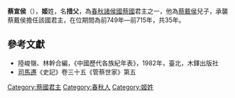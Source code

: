'''蔡宣侯'''（{{bd|？||前715年||catIdx=J}}），'''姬'''姓，名'''措父'''，為[[春秋时期|春秋]][[諸侯國|諸侯國]][[蔡國|蔡國]]君主之一，他為[[蔡戴侯|蔡戴侯]]兒子，承襲蔡戴侯擔任該國君主，在位期間為前749年—前715年，共35年。

==參考文獻==
*陸峻嶺、林幹合編，《中國歷代各族紀年表》，1982年，臺北，木鐸出版社
*[[司馬遷|司馬遷]]《史記》卷三十五《管蔡世家》第五

{{start box}}
{{s-before|[[蔡戴侯|蔡戴侯]]}}
{{s-title|[[春秋时期|春秋]][[蔡國|蔡國]]君主|在位期間前749年—前715年，共35年}}
{{s-after|[[蔡桓侯|蔡桓侯]]}}
{{end box}}
{{蔡國君主}}

[[Category:蔡國君主|Category:蔡國君主]]
[[Category:春秋人|Category:春秋人]]
[[Category:姬姓|Category:姬姓]]